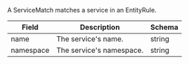 A ServiceMatch matches a service in an EntityRule.

| Field     | Description              | Schema |
| --------- | ------------------------ | ------ |
| name      | The service's name.      | string |
| namespace | The service's namespace. | string |
